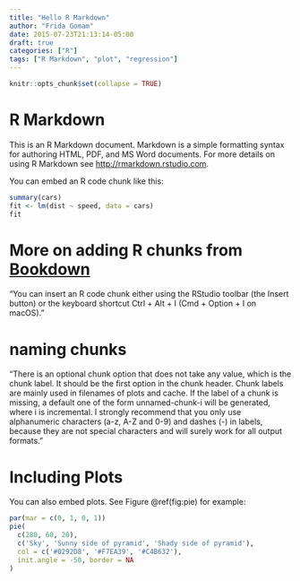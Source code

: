 ```yaml
---
title: "Hello R Markdown"
author: "Frida Gomam"
date: 2015-07-23T21:13:14-05:00
draft: true
categories: ["R"]
tags: ["R Markdown", "plot", "regression"]
---
```


```r
knitr::opts_chunk$set(collapse = TRUE)
```

# R Markdown

This is an R Markdown document. Markdown is a simple formatting syntax for authoring HTML, PDF, and MS Word documents. For more details on using R Markdown see <http://rmarkdown.rstudio.com>.

You can embed an R code chunk like this:

```r
summary(cars)
fit <- lm(dist ~ speed, data = cars)
fit
```


# More on adding R chunks from [Bookdown](https://bookdown.org/yihui/rmarkdown/r-code.html)
"You can insert an R code chunk either using the RStudio toolbar (the Insert button) or the keyboard shortcut Ctrl + Alt + I (Cmd + Option + I on macOS)."


# naming chunks
"There is an optional chunk option that does not take any value, which is the chunk label. It should be the first option in the chunk header. Chunk labels are mainly used in filenames of plots and cache. If the label of a chunk is missing, a default one of the form unnamed-chunk-i will be generated, where i is incremental. I strongly recommend that you only use alphanumeric characters (a-z, A-Z and 0-9) and dashes (-) in labels, because they are not special characters and will surely work for all output formats."


# Including Plots

You can also embed plots. See Figure \@ref(fig:pie) for example:

```r
par(mar = c(0, 1, 0, 1))
pie(
  c(280, 60, 20),
  c('Sky', 'Sunny side of pyramid', 'Shady side of pyramid'),
  col = c('#0292D8', '#F7EA39', '#C4B632'),
  init.angle = -50, border = NA
)
```
